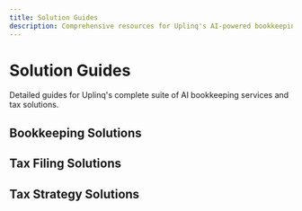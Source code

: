 ```yaml
---
title: Solution Guides
description: Comprehensive resources for Uplinq's AI-powered bookkeeping and tax solutions
---
```


# Solution Guides

Detailed guides for Uplinq's complete suite of AI bookkeeping services and tax solutions.

## Bookkeeping Solutions

<div className="grid grid-cols-1 gap-4 md:grid-cols-2 lg:grid-cols-3">
  <Card title="AI Bookkeeping" href="/docs/bookkeeping-tax-solution-guides/ai-bookkeeping" icon="calculator" />
  <Card title="Historical AI Bookkeeping" href="/docs/bookkeeping-tax-solution-guides/historical-ai-bookkeeping" icon="history" />
  <Card title="QBO Syncing" href="/docs/bookkeeping-tax-solution-guides/qbo-syncing" icon="refresh-cw" />
  <Card title="A/R Support" href="/docs/bookkeeping-tax-solution-guides/accounts-receivable" icon="file-plus" />
  <Card title="A/P Support" href="/docs/bookkeeping-tax-solution-guides/accounts-payable" icon="file-minus" />
  <Card title="Costing" href="/docs/bookkeeping-tax-solution-guides/costing" icon="dollar-sign" />
  <Card title="Segmenting" href="/docs/bookkeeping-tax-solution-guides/segmenting" icon="layers" />
  <Card title="Fixed Assets & Depreciation" href="/docs/bookkeeping-tax-solution-guides/fixed-assets" icon="briefcase" />
  <Card title="Inventory" href="/docs/bookkeeping-tax-solution-guides/inventory" icon="package" />
</div>

## Tax Filing Solutions

<div className="grid grid-cols-1 gap-4 md:grid-cols-2 lg:grid-cols-3">
  <Card title="AI Tax Filing" href="/docs/bookkeeping-tax-solution-guides/ai-tax-filing" icon="file-text" />
  <Card title="Historical AI Tax Filing" href="/docs/bookkeeping-tax-solution-guides/historical-ai-tax-filing" icon="calendar" />
  <Card title="Enhanced AI Tax Filing" href="/docs/bookkeeping-tax-solution-guides/enhanced-ai-tax-filing" icon="layers" />
</div>

## Tax Strategy Solutions

<div className="grid grid-cols-1 gap-4 md:grid-cols-2 lg:grid-cols-2">
  <Card title="AI Tax Strategy" href="/docs/bookkeeping-tax-solution-guides/ai-tax-strategy" icon="trending-up" />
  <Card title="Tax Planning" href="/docs/bookkeeping-tax-solution-guides/tax-planning" icon="bar-chart" />
</div>